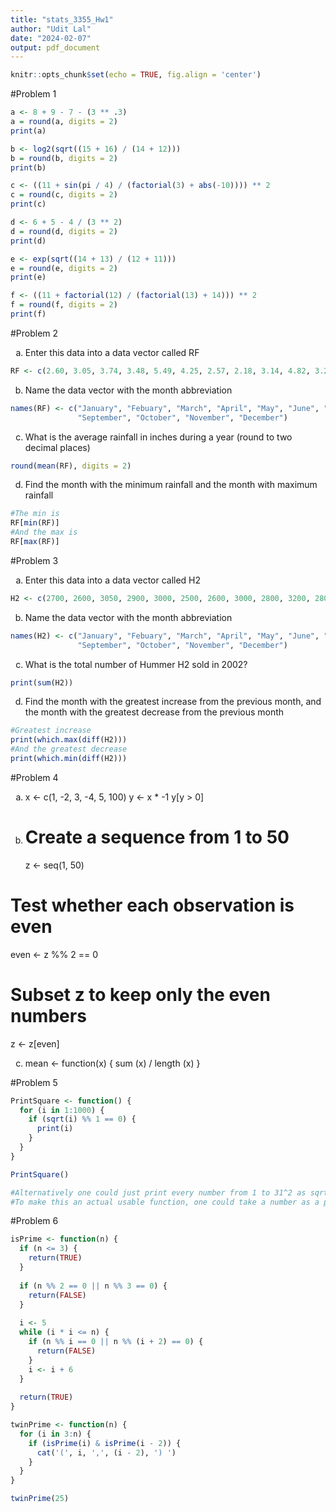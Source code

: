 ---
title: "stats_3355_Hw1"
author: "Udit Lal"
date: "2024-02-07"
output: pdf_document
---

```{r setup, include=FALSE}
knitr::opts_chunk$set(echo = TRUE, fig.align = 'center')
```

#Problem 1

```{r}
a <- 8 + 9 - 7 - (3 ** .3)
a = round(a, digits = 2)
print(a)
```

```{r}
b <- log2(sqrt((15 + 16) / (14 + 12)))
b = round(b, digits = 2)
print(b)
```
```{r}
c <- ((11 + sin(pi / 4) / (factorial(3) + abs(-10)))) ** 2
c = round(c, digits = 2)
print(c)
```
```{r}
d <- 6 + 5 - 4 / (3 ** 2)
d = round(d, digits = 2)
print(d)
```
```{r}
e <- exp(sqrt((14 + 13) / (12 + 11)))
e = round(e, digits = 2)
print(e)
```
```{r}
f <- ((11 + factorial(12) / (factorial(13) + 14))) ** 2
f = round(f, digits = 2)
print(f)
```

#Problem 2

(a) Enter this data into a data vector called RF
```{r}
RF <- c(2.60, 3.05, 3.74, 3.48, 5.49, 4.25, 2.57, 2.18, 3.14, 4.82, 3.28, 3.0)
```

(b) Name the data vector with the month abbreviation
```{r}
names(RF) <- c("January", "Febuary", "March", "April", "May", "June", "July", "August",
               "September", "October", "November", "December")
```

(c) What is the average rainfall in inches during a year (round to two decimal places)
```{r}
round(mean(RF), digits = 2)
```


(d) Find the month with the minimum rainfall and the month with maximum rainfall
```{r}
#The min is
RF[min(RF)]
#And the max is
RF[max(RF)]
```

#Problem 3

(a) Enter this data into a data vector called H2
```{r}
H2 <- c(2700, 2600, 3050, 2900, 3000, 2500, 2600, 3000, 2800, 3200, 2800, 3400)
```

(b) Name the data vector with the month abbreviation
```{r}
names(H2) <- c("January", "Febuary", "March", "April", "May", "June", "July", "August", 
               "September", "October", "November", "December")
```

(c) What is the total number of Hummer H2 sold in 2002?
```{r}
print(sum(H2))
```
(d) Find the month with the greatest increase from the previous month, and the month with the greatest decrease from the previous month
```{r}
#Greatest increase
print(which.max(diff(H2)))
#And the greatest decrease
print(which.min(diff(H2)))
```

#Problem 4

(a)
x <- c(1, -2, 3, -4, 5, 100)
y <- x * -1
y[y > 0]

(b)
# Create a sequence from 1 to 50
z <- seq(1, 50)

# Test whether each observation is even
even <- z %% 2 == 0

# Subset z to keep only the even numbers
z <- z[even]

(c)
mean <- function(x) {
sum (x) / length (x)
}

#Problem 5

```{r}
PrintSquare <- function() {
  for (i in 1:1000) {
    if (sqrt(i) %% 1 == 0) {
      print(i)
    }
  }
}

PrintSquare()

#Alternatively one could just print every number from 1 to 31^2 as sqrt(1000) is ~31.6. This the most optimal method to get the same result
#To make this an actual usable function, one could take a number as a parameter and have that be the limit of the for loop
```

#Problem 6

```{r}
isPrime <- function(n) {
  if (n <= 3) {
    return(TRUE)
  }
  
  if (n %% 2 == 0 || n %% 3 == 0) {
    return(FALSE)
  }
  
  i <- 5
  while (i * i <= n) {
    if (n %% i == 0 || n %% (i + 2) == 0) {
      return(FALSE)
    }
    i <- i + 6
  }
  
  return(TRUE)
}

twinPrime <- function(n) {
  for (i in 3:n) {
    if (isPrime(i) & isPrime(i - 2)) {
      cat('(', i, ',', (i - 2), ') ')
    }
  }
}

twinPrime(25)
```